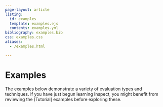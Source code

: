 ```yaml
---
page-layout: article
listing:
  id: examples
  template: examples.ejs
  contents: examples.yml
bibliography: examples.bib
css: examples.css
aliases: 
  - /examples.html

---
```



# Examples {#sec-examples}

The examples below demonstrate a variety of evaluation types and techniques. If you have just begun learning Inspect, you might benefit from reviewing the [Tutorial] examples before exploring these.

::: {#examples}
:::

::: {#refs}
:::

